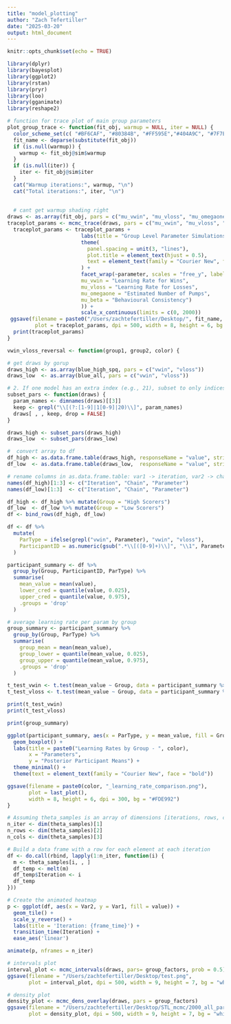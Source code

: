 ```yaml
---
title: "model_plotting"
author: "Zach Tefertiller"
date: "2025-03-20"
output: html_document
---
```


```r
knitr::opts_chunk$set(echo = TRUE)
```

```r
library(dplyr)
library(bayesplot)
library(ggplot2)
library(rstan)
library(pryr)
library(loo)
library(gganimate)
library(reshape2)
```

```r
# function for trace plot of main group parameters
plot_group_trace <- function(fit_obj, warmup = NULL, iter = NULL) {
  color_scheme_set(c( "#BF6CAF", "#80384B", "#FF595E","#404A9C", "#7F7EFF", "#011638"))
  fit_name <- deparse(substitute(fit_obj))
  if (is.null(warmup)) {
    warmup <- fit_obj@sim$warmup
  }
  if (is.null(iter)) {
    iter <- fit_obj@sim$iter
  }
  cat("Warmup iterations:", warmup, "\n")
  cat("Total iterations:", iter, "\n")
  
  
  # cant get warmup shading right
draws <- as.array(fit_obj, pars = c("mu_vwin", "mu_vloss", "mu_omegaone", "mu_beta"))
traceplot_params <- mcmc_trace(draws, pars = c("mu_vwin", "mu_vloss", "mu_omegaone", "mu_beta"),          n_warmup = 0, np_style = trace_style_np())
  traceplot_params <- traceplot_params + 
                        labs(title = "Group Level Parameter Simulations") +
                        theme(
                          panel.spacing = unit(3, "lines"),
                          plot.title = element_text(hjust = 0.5),
                          text = element_text(family = "Courier New", face = "bold")
                        ) +
                        facet_wrap(~parameter, scales = "free_y", labeller = as_labeller(c(
                        mu_vwin = "Learning Rate for Wins", 
                        mu_vloss = "Learning Rate for Losses", 
                        mu_omegaone = "Estimated Number of Pumps",
                        mu_beta = "Behavioural Consistency")
                        )) +
                        scale_x_continuous(limits = c(0, 2000))
 ggsave(filename = paste0("/Users/zachtefertiller/Desktop/", fit_name, ".png"), 
         plot = traceplot_params, dpi = 500, width = 8, height = 6, bg = "white")
  print(traceplot_params)
}
```


```r
vwin_vloss_reversal <- function(group1, group2, color) {

# get draws by gorup
draws_high <- as.array(blue_high_spq, pars = c("vwin", "vloss"))
draws_low  <- as.array(blue_all, pars = c("vwin", "vloss"))

# 2. If one model has an extra index (e.g., 21), subset to only indices 1 to 20.
subset_pars <- function(draws) {
  param_names <- dimnames(draws)[[3]]
  keep <- grepl("\\[(?:[1-9]|1[0-9]|20)\\]", param_names)
  draws[ , , keep, drop = FALSE]
}

draws_high <- subset_pars(draws_high)
draws_low  <- subset_pars(draws_low)

#  convert array to df
df_high <- as.data.frame.table(draws_high, responseName = "value", stringsAsFactors = FALSE)
df_low  <- as.data.frame.table(draws_low,  responseName = "value", stringsAsFactors = FALSE)

# rename columns in as.data.frame.table: var1 -> iteration, var2 -> chain, var3 -> parameter
names(df_high)[1:3] <- c("Iteration", "Chain", "Parameter")
names(df_low)[1:3]  <- c("Iteration", "Chain", "Parameter")

df_high <- df_high %>% mutate(Group = "High Scorers")
df_low  <- df_low %>% mutate(Group = "Low Scorers")
df <- bind_rows(df_high, df_low)

df <- df %>%
  mutate(
    ParType = ifelse(grepl("vwin", Parameter), "vwin", "vloss"),
    ParticipantID = as.numeric(gsub(".*\\[([0-9]+)\\]", "\\1", Parameter))
  )

participant_summary <- df %>%
  group_by(Group, ParticipantID, ParType) %>%
  summarise(
    mean_value = mean(value),
    lower_cred = quantile(value, 0.025),
    upper_cred = quantile(value, 0.975),
    .groups = 'drop'
  )

# average learning rate per param by group
group_summary <- participant_summary %>%
  group_by(Group, ParType) %>%
  summarise(
    group_mean = mean(mean_value),
    group_lower = quantile(mean_value, 0.025),
    group_upper = quantile(mean_value, 0.975),
    .groups = 'drop'
  )

t_test_vwin <- t.test(mean_value ~ Group, data = participant_summary %>% filter(ParType == "vwin"))
t_test_vloss <- t.test(mean_value ~ Group, data = participant_summary %>% filter(ParType == "vloss"))

print(t_test_vwin)
print(t_test_vloss)

print(group_summary)

ggplot(participant_summary, aes(x = ParType, y = mean_value, fill = Group)) +
  geom_boxplot() +
  labs(title = paste0("Learning Rates by Group - ", color), 
       x = "Parameters",
       y = "Posterior Participant Means") +
  theme_minimal() +
  theme(text = element_text(family = "Courier New", face = "bold"))

ggsave(filename = paste0(color, "_learning_rate_comparison.png"),
       plot = last_plot(),
       width = 8, height = 6, dpi = 300, bg = "#FDE992")
}

```

```r

# Assuming theta_samples is an array of dimensions [iterations, rows, cols]
n_iter <- dim(theta_samples)[1]
n_rows <- dim(theta_samples)[2]
n_cols <- dim(theta_samples)[3]

# Build a data frame with a row for each element at each iteration
df <- do.call(rbind, lapply(1:n_iter, function(i) {
  m <- theta_samples[i, , ]
  df_temp <- melt(m)
  df_temp$Iteration <- i
  df_temp
}))

# Create the animated heatmap
p <- ggplot(df, aes(x = Var2, y = Var1, fill = value)) +
  geom_tile() +
  scale_y_reverse() +
  labs(title = 'Iteration: {frame_time}') +
  transition_time(Iteration) +
  ease_aes('linear')

animate(p, nframes = n_iter)


```






```r
# intervals plot
interval_plot <- mcmc_intervals(draws, pars= group_factors, prob = 0.5)
ggsave(filename = "/Users/zachtefertiller/Desktop/test.png", 
       plot = interval_plot, dpi = 500, width = 9, height = 7, bg = "white")
```

```r
# density plot
density_plot <- mcmc_dens_overlay(draws, pars = group_factors)
ggsave(filename = "/Users/zachtefertiller/Desktop/STL_mcmc/2000_all_participants_density.png", 
       plot = density_plot, dpi = 500, width = 9, height = 7, bg = "white")
```
